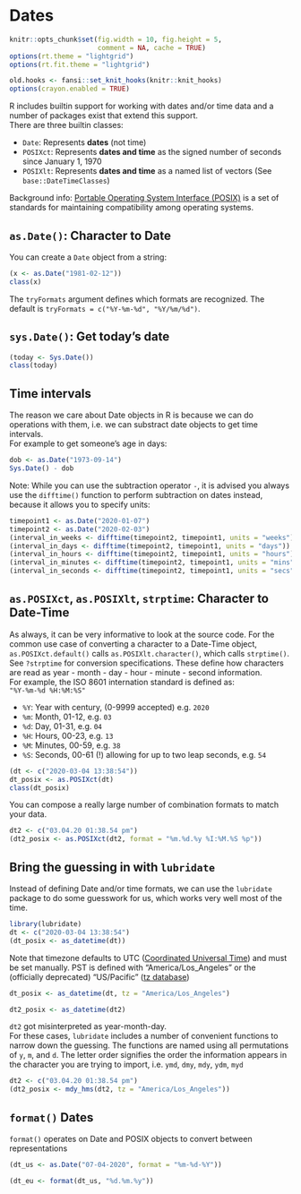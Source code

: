 # Dates {#dates}

```r
knitr::opts_chunk$set(fig.width = 10, fig.height = 5,
                      comment = NA, cache = TRUE) 
options(rt.theme = "lightgrid")
options(rt.fit.theme = "lightgrid")
```

```r
old.hooks <- fansi::set_knit_hooks(knitr::knit_hooks)
options(crayon.enabled = TRUE)
```

R includes builtin support for working with dates and/or time data and a number of packages exist that extend this support.  
There are three builtin classes:  

* `Date`: Represents **dates** (not time)
* `POSIXct`: Represents **dates and time** as the signed number of seconds since January 1, 1970
* `POSIXlt`: Represents **dates and time** as a named list of vectors (See `base::DateTimeClasses`)

Background info: [Portable Operating System Interface (POSIX)](https://en.wikipedia.org/wiki/POSIX) is a set of standards for maintaining compatibility among operating systems.

## `as.Date()`: Character to Date
You can create a `Date` object from a string:
```r
(x <- as.Date("1981-02-12"))
class(x)
```

The `tryFormats` argument defines which formats are recognized. The default is `tryFormats = c("%Y-%m-%d", "%Y/%m/%d")`.


## `sys.Date()`: Get today's date
```r
(today <- Sys.Date())
class(today)
```

## Time intervals
The reason we care about Date objects in R is because we can do operations with them, i.e. we can substract date objects to get time intervals.  
For example to get someone's age in days:
```r
dob <- as.Date("1973-09-14")
Sys.Date() - dob
```

Note: While you can use the subtraction operator `-`, it is advised you always use the `difftime()` function to perform subtraction on dates instead, because it allows you to specify units:
```r
timepoint1 <- as.Date("2020-01-07")
timepoint2 <- as.Date("2020-02-03")
(interval_in_weeks <- difftime(timepoint2, timepoint1, units = "weeks"))
(interval_in_days <- difftime(timepoint2, timepoint1, units = "days"))
(interval_in_hours <- difftime(timepoint2, timepoint1, units = "hours"))
(interval_in_minutes <- difftime(timepoint2, timepoint1, units = "mins"))
(interval_in_seconds <- difftime(timepoint2, timepoint1, units = "secs"))
```

## `as.POSIXct`, `as.POSIXlt`, `strptime`: Character to Date-Time
As always, it can be very informative to look at the source code. For the common use case of converting a character to a Date-Time object, `as.POSIXct.default()` calls `as.POSIXlt.character()`, which calls `strptime()`.  
See `?strptime` for conversion specifications. These define how characters are read as year - month - day - hour - minute - second information.  
For example, the ISO 8601 internation standard is defined as:  
`"%Y-%m-%d %H:%M:%S"`  

* `%Y`: Year with century, (0-9999 accepted) e.g. `2020`
* `%m`: Month, 01-12, e.g. `03`
* `%d`: Day, 01-31, e.g. `04`
* `%H`: Hours, 00-23, e.g. `13`
* `%M`: Minutes, 00-59, e.g. `38`
* `%S`: Seconds, 00-61 (!) allowing for up to two leap seconds, e.g. `54`

```r
(dt <- c("2020-03-04 13:38:54"))
dt_posix <- as.POSIXct(dt)
class(dt_posix)
```

You can compose a really large number of combination formats to match your data.
```r
dt2 <- c("03.04.20 01:38.54 pm")
(dt2_posix <- as.POSIXct(dt2, format = "%m.%d.%y %I:%M.%S %p"))
```

## Bring the guessing in with `lubridate`
Instead of defining Date and/or time formats, we can use the `lubridate` package to do some guesswork for us, which works very well most of the time.
```r
library(lubridate)
dt <- c("2020-03-04 13:38:54")
(dt_posix <- as_datetime(dt))
```
Note that timezone defaults to UTC ([Coordinated Universal Time](https://en.wikipedia.org/wiki/Coordinated_Universal_Time)) and must be set manually. PST is defined with "America/Los_Angeles" or the (officially deprecated) "US/Pacific" ([tz database](https://en.wikipedia.org/wiki/List_of_tz_database_time_zones))
```r
dt_posix <- as_datetime(dt, tz = "America/Los_Angeles")
```

```r
dt2_posix <- as_datetime(dt2)
```
`dt2` got misinterpreted as year-month-day.  
For these cases, `lubridate` includes a number of convenient functions to narrow down the guessing. The functions are named using all permutations of `y`, `m`, and `d`. The letter order signifies the order the information appears in the character you are trying to import, i.e. `ymd`, `dmy`, `mdy`, `ydm`, `myd`
```r
dt2 <- c("03.04.20 01:38.54 pm")
(dt2_posix <- mdy_hms(dt2, tz = "America/Los_Angeles"))
```

## `format()` Dates
`format()` operates on Date and POSIX objects to convert between representations
```r
(dt_us <- as.Date("07-04-2020", format = "%m-%d-%Y"))
```

```r
(dt_eu <- format(dt_us, "%d.%m.%y"))
```
